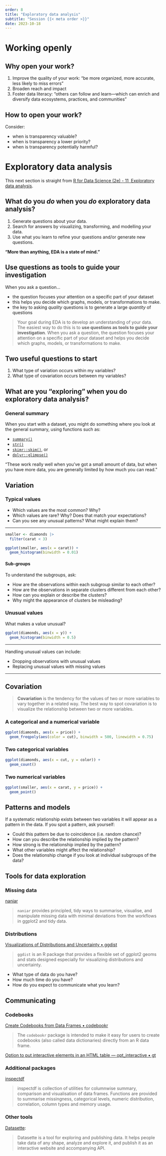 ```yaml
---
order: 8
title: "Exploratory data analysis"
subtitle: "Session {{< meta order >}}"
date: 2023-10-18
---
```


# Working openly

## Why open your work?

1. Improve the quality of your work: "be more organized, more accurate, less likely to miss errors"
2. Broaden reach and impact
3. Foster data literacy: "others can follow and learn—which can enrich and diversify data ecosystems, practices, and communities"

## How to open your work?

Consider:

- when is transparency valuable?
- when is transparency a lower priority?
- when is transparency potentially harmful?

# Exploratory data analysis

This next section is straight from [R for Data Science (2e) - 11  Exploratory data analysis](https://r4ds.hadley.nz/eda#introduction).

## What do you *do* when you *do* exploratory data analysis?

1. Generate questions about your data.
2. Search for answers by visualizing, transforming, and modelling your data.
3. Use what you learn to refine your questions and/or generate new questions.

**"More than anything, EDA is a state of mind."**

## Use questions as tools to guide your investigation

When you ask a question…

- the question focuses your attention on a specific part of your dataset
- this helps you decide which graphs, models, or transformations to make.
- the key to asking _quality_ questions is to generate a large _quantity_ of questions

::: notes
>Your goal during EDA is to develop an understanding of your data. The easiest way to do this is to **use questions as tools to guide your investigation**. When you ask a question, the question focuses your attention on a specific part of your dataset and helps you decide which graphs, models, or transformations to make.
:::

## Two useful questions to start

1. What type of variation occurs within my variables?
2. What type of covariation occurs between my variables?

## What are you "exploring" when you do exploratory data analysis?

### General summary

When you start with a dataset, you might do something where you look at the general summary, using functions such as:

- [`summary()`](https://rdrr.io/r/base/summary.html)
- [`str()`](https://rdrr.io/r/utils/str.html)
- [`skimr::skim()`](https://github.com/ropensci/skimr), or
- [`dplyr::glimpse()`](https://pillar.r-lib.org/reference/glimpse.html)

"These work really well when you’ve got a small amount of data, but when you have more data, you are generally limited by how much you can read."

## Variation

### Typical values

- Which values are the most common? Why?
- Which values are rare? Why? Does that match your expectations?
- Can you see any unusual patterns? What might explain them?

---

```r
smaller <- diamonds |>
  filter(carat < 3)

ggplot(smaller, aes(x = carat)) +
  geom_histogram(binwidth = 0.01)
```

#### Sub-groups

To understand the subgroups, ask:

- How are the observations within each subgroup similar to each other?
- How are the observations in separate clusters different from each other?
- How can you explain or describe the clusters?
- Why might the appearance of clusters be misleading?

### Unusual values

What makes a value unusual?

```r
ggplot(diamonds, aes(x = y)) +
  geom_histogram(binwidth = 0.5)
```

---

Handling unusual values can include:

- Dropping observations with unusual values
- Replacing unusual values with missing values

---

## Covariation

::: notes
>**Covariation** is the tendency for the values of two or more variables to vary together in a related way. The best way to spot covariation is to visualize the relationship between two or more variables.
:::

### A categorical and a numerical variable

```r
ggplot(diamonds, aes(x = price)) +
  geom_freqpoly(aes(color = cut), binwidth = 500, linewidth = 0.75)
```

### Two categorical variables

```r
ggplot(diamonds, aes(x = cut, y = color)) +
  geom_count()
```

### Two numerical variables

```r
ggplot(smaller, aes(x = carat, y = price)) +
  geom_point()
```

## Patterns and models

If a systematic relationship exists between two variables it will appear as a pattern in the data. If you spot a pattern, ask yourself:

- Could this pattern be due to coincidence (i.e. random chance)?  
- How can you describe the relationship implied by the pattern?
- How strong is the relationship implied by the pattern?
- What other variables might affect the relationship?
- Does the relationship change if you look at individual subgroups of the data?

## Tools for data exploration

### Missing data

[naniar](https://naniar.njtierney.com/)

>`naniar` provides principled, tidy ways to summarise, visualise, and manipulate missing data with minimal deviations from the workflows in ggplot2 and tidy data.

### Distributions

[Visualizations of Distributions and Uncertainty • ggdist](https://mjskay.github.io/ggdist/)

>`ggdist` is an R package that provides a flexible set of ggplot2 geoms and stats designed especially for visualizing distributions and uncertainty.

- What type of data do you have?
- How much time do you have?
- How do you expect to communicate what you learn?

## Communicating

### Codebooks

[Create Codebooks from Data Frames • codebookr](https://brad-cannell.github.io/codebookr/)

>The `codebookr` package is intended to make it easy for users to create codebooks (also called data dictionaries) directly from an R data frame.

[Option to put interactive elements in an HTML table — opt\_interactive • gt](https://gt.rstudio.com/reference/opt_interactive.html)

### Additional packages

[inspectdf](https://alastairrushworth.github.io/inspectdf/)

>inspectdf is collection of utilities for columnwise summary, comparison and visualisation of data frames. Functions are provided to summarise missingness, categorical levels, numeric distribution, correlation, column types and memory usage.

### Other tools

[Datasette](https://datasette.io/):

>Datasette is a tool for exploring and publishing data. It helps people take data of any shape, analyze and explore it, and publish it as an interactive website and accompanying API.
